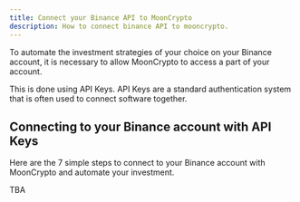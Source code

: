 ```yaml
---
title: Connect your Binance API to MoonCrypto
description: How to connect binance API to mooncrypto.
---
```


To automate the investment strategies of your choice on your Binance account, it is necessary to allow MoonCrypto to access a part of your account.

This is done using API Keys. API Keys are a standard authentication system that is often used to connect software together.

## Connecting to your Binance account with API Keys

Here are the 7 simple steps to connect to your Binance account with MoonCrypto and automate your investment.

TBA
